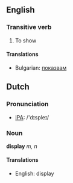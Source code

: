 ==English==

===Transitive verb===

# To show

====Translations====

*Bulgarian: [[показвам]]

==Dutch==

===Pronunciation===
*[[w:IPA|IPA]]: /'dɪspleɪ/

===Noun===

'''display''' ''m, n''

====Translations====
*English: display